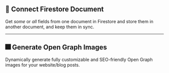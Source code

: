
## 🔌 Connect Firestore Document

Get _some_ or _all_ fields from one document in Firestore and store them in another document, and keep them in sync.

<ExtensionButtons extensionName="firestore-connect-document" />

---

## 🎆 Generate Open Graph Images

Dynamically generate fully customizable and SEO-friendly Open Graph images for your website/blog posts.

<ExtensionButtons extensionName="generate-og-image" />
